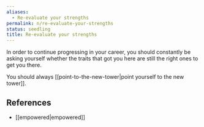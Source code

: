 ```yaml
---
aliases:
  - Re-evaluate your strengths
permalink: n/re-evaluate-your-strengths
status: seedling
title: Re-evaluate your strengths
---
```

In order to continue progressing in your career, you should constantly be asking yourself whether the traits that got you here are still the right ones to get you there.

You should always [[point-to-the-new-tower|point yourself to the new tower]].

## References

- [[empowered|empowered]]
